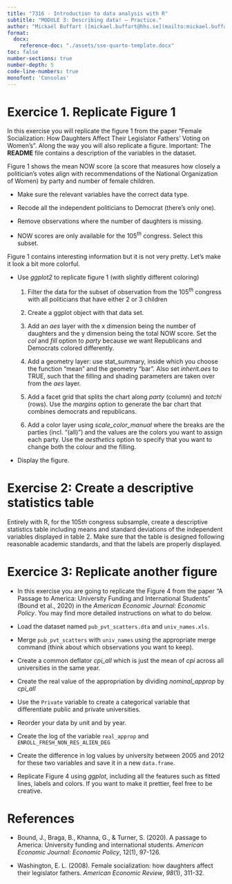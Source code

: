 ```yaml
---
title: "7316 - Introduction to data analysis with R"
subtitle: "MODULE 3: Describing data! – Practice."
author: "Mickaël Buffart ([mickael.buffart@hhs.se](mailto:mickael.buffart@hhs.se))"
format:
  docx:
    reference-doc: "./assets/sse-quarto-template.docx"
toc: false
number-sections: true
number-depth: 5
code-line-numbers: true
monofont: 'Consolas'
---
```


# Exercice 1. Replicate Figure 1

In this exercise you will replicate the figure 1 from the paper "Female Socialization: How Daughters Affect Their Legislator Fathers' Voting on Women's". Along the way you will also replicate a figure. Important: The **README** file contains a description of the variables in the dataset.

Figure 1 shows the mean NOW score (a score that measures how closely a politician's votes align with recommendations of the National Organization of Women) by party and number of female children.

-   Make sure the relevant variables have the correct data type.

-   Recode all the independent politicians to Democrat (there's only one).

-   Remove observations where the number of daughters is missing.

-   NOW scores are only available for the $105^{th}$ congress. Select this subset.

Figure 1 contains interesting information but it is not very pretty. Let's make it look a bit more colorful.

-   Use *ggplot2* to replicate figure 1 (with slightly different coloring)

    1.  Filter the data for the subset of observation from the $105^{th}$ congress with all politicians that have either 2 or 3 children

    2.  Create a ggplot object with that data set.

    3.  Add an *aes* layer with the x dimension being the number of daughters and the y dimension being the total NOW score. Set the *col* and *fill* option to *party* because we want Republicans and Democrats colored differently.

    4.  Add a geometry layer: use stat_summary, inside which you choose the function "mean" and the geometry "bar". Also set *inherit.aes* to TRUE, such that the filling and shading parameters are taken over from the *aes* layer.

    5.  Add a facet grid that splits the chart along *party* (column) and *totchi* (rows). Use the *margins* option to generate the bar chart that combines democrats and republicans.

    6.  Add a color layer using *scale_color_manual* where the breaks are the parties (incl. "(all)") and the values are the colors you want to assign each party. Use the *aesthetics* option to specify that you want to change both the colour and the filling.

-   Display the figure.

# Exercise 2: Create a descriptive statistics table

Entirely with R, for the $105{th}$ congress subsample, create a descriptive statistics table including means and standard deviations of the independent variables displayed in table 2. Make sure that the table is designed following reasonable academic standards, and that the labels are properly displayed.

# Exercice 3: Replicate another figure

-   In this exercise you are going to replicate the Figure 4 from the paper "A Passage to America: University Funding and International Students" (Bound et al., 2020) in the *American Economic Journal: Economic Policy*. You may find more detailed instructions on what to do below.

-   Load the dataset named `pub_pvt_scatters.dta` and `univ_names.xls`.

-   Merge `pub_pvt_scatters` with `univ_names` using the appropriate merge command (think about which observations you want to keep).

-   Create a common deflator *cpi_all* which is just the mean of *cpi* across all universities in the same year.

-   Create the real value of the appropriation by dividing *nominal_approp* by *cpi_all*

-   Use the `Private` variable to create a categorical variable that differentiate public and private universities.

-   Reorder your data by unit and by year.

-   Create the log of the variable `real_approp` and `ENROLL_FRESH_NON_RES_ALIEN_DEG`

-   Create the difference in log values by university between 2005 and 2012 for these two variables and save it in a new `data.frame`.

-   Replicate Figure 4 using *ggplot*, including all the features such as fitted lines, labels and colors. If you want to make it prettier, feel free to be creative.

# References

-   Bound, J., Braga, B., Khanna, G., & Turner, S. (2020). A passage to America: University funding and international students. *American Economic Journal: Economic Policy*, 12(1), 97-126.

-   Washington, E. L. (2008). Female socialization: how daughters affect their legislator fathers. *American Economic Review*, *98*(1), 311-32.
